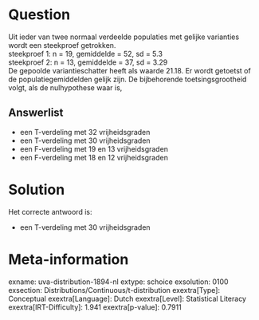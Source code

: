 Question
========

Uit ieder van twee normaal verdeelde populaties met gelijke varianties
wordt een steekproef getrokken.\
steekproef 1: n = 19, gemiddelde = 52, sd = 5.3\
steekproef 2: n = 13, gemiddelde = 37, sd = 3.29\
De gepoolde variantieschatter heeft als waarde 21.18. Er wordt getoetst
of de populatiegemiddelden gelijk zijn. De bijbehorende
toetsingsgrootheid volgt, als de nulhypothese waar is,

Answerlist
----------

* een T-verdeling met 32 vrijheidsgraden
* een T-verdeling met 30 vrijheidsgraden
* een F-verdeling met 19 en 13 vrijheidsgraden
* een F-verdeling met 18 en 12 vrijheidsgraden

Solution
========

Het correcte antwoord is: 

* een T-verdeling met 30 vrijheidsgraden

Meta-information
================
exname: uva-distribution-1894-nl
extype: schoice
exsolution: 0100
exsection: Distributions/Continuous/t-distribution
exextra[Type]: Conceptual
exextra[Language]: Dutch
exextra[Level]: Statistical Literacy
exextra[IRT-Difficulty]: 1.941
exextra[p-value]: 0.7911
